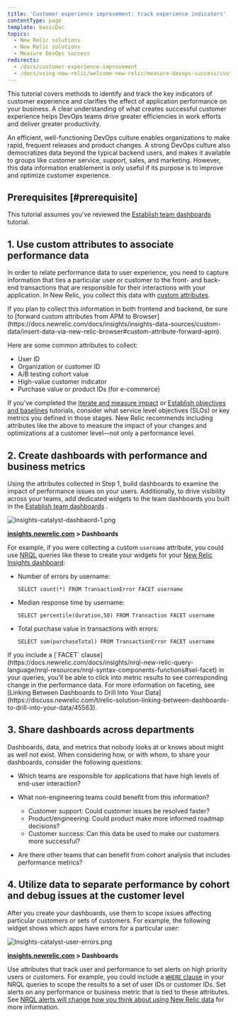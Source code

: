 ```yaml
---
title: 'Customer experience improvement: track experience indicators'
contentType: page
template: basicDoc
topics:
  - New Relic solutions
  - New Relic solutions
  - Measure DevOps success
redirects:
  - /docs/customer-experience-improvement
  - /docs/using-new-relic/welcome-new-relic/measure-devops-success/customer-experience-improvement-track-experience-indicators
---
```


This tutorial covers methods to identify and track the key indicators of customer experience and clarifies the effect of application performance on your business. A clear understanding of what creates successful customer experience helps DevOps teams drive greater efficiencies in work efforts and deliver greater productivity.

An efficient, well-functioning DevOps culture enables organizations to make rapid, frequent releases and product changes. A strong DevOps culture also democratizes data beyond the typical backend users, and makes it available to groups like customer service, support, sales, and marketing. However, this data information enablement is only useful if its purpose is to improve and optimize customer experience.

## Prerequisites [#prerequisite]

This tutorial assumes you’ve reviewed the [Establish team dashboards](/docs/establish-team-dashboards) tutorial.

## 1. Use custom attributes to associate performance data

In order to relate performance data to user experience, you need to capture information that ties a particular user or customer to the front- and back-end transactions that are responsible for their interactions with your application. In New Relic, you collect this data with [custom attributes](https://docs.newrelic.com/docs/agents/manage-apm-agents/agent-data/collect-custom-attributes).

<Callout variant="tip">
  If you plan to collect this information in both frontend and backend, be sure to [forward custom attributes from APM to Browser](https://docs.newrelic.com/docs/insights/insights-data-sources/custom-data/insert-data-via-new-relic-browser#custom-attribute-forward-apm).
</Callout>

Here are some common attributes to collect:

* User ID
* Organization or customer ID
* A/B testing cohort value
* High-value customer indicator
* Purchase value or product IDs (for e-commerce)

If you’ve completed the [Iterate and measure impact](/docs/iterate-measure-impact) or [Establish objectives and baselines](/docs/establish-objectives-baselines) tutorials, consider what service level objectives (SLOs) or key metrics you defined in those stages. New Relic recommends including attributes like the above to measure the impact of your changes and optimizations at a customer level—not only a performance level.

## 2. Create dashboards with performance and business metrics

Using the attributes collected in Step 1, build dashboards to examine the impact of performance issues on your users. Additionally, to drive visibility across your teams, add dedicated widgets to the team dashboards you built in the [Establish team dashboards](/docs/establish-team-dashboards) .

![Insights-catalyst-dashbaord-1.png](./images/Insights-catalyst-dashbaord-1.png "Insights-catalyst-dashbaord-1.png")

**[insights.newrelic.com](https://insights.newrelic.com) > Dashboards**

For example, if you were collecting a custom `username` attribute, you could use [NRQL](https://docs.newrelic.com/docs/insights/nrql-new-relic-query-language/using-nrql/introduction-nrql) queries like these to create your widgets for your [New Relic Insights dashboard](https://docs.newrelic.com/docs/insights/use-insights-ui/manage-dashboards/create-edit-copy-insights-dashboards):

* Number of errors by username:

  ```
  SELECT count(*) FROM TransactionError FACET username
  ```
* Median response time by username:

  ```
  SELECT percentile(duration,50) FROM Transaction FACET username
  ```
* Total purchase value in transactions with errors:

  ```
  SELECT sum(purchaseTotal) FROM TransactionError FACET username
  ```

<Callout variant="tip">
  If you include a [`FACET` clause](https://docs.newrelic.com/docs/insights/nrql-new-relic-query-language/nrql-resources/nrql-syntax-components-functions#sel-facet) in your queries, you’ll be able to click into metric results to see corresponding change in the performance data. For more information on faceting, see [Linking Between Dashboards to Drill Into Your Data](https://discuss.newrelic.com/t/relic-solution-linking-between-dashboards-to-drill-into-your-data/45563).
</Callout>

## 3. Share dashboards across departments

Dashboards, data, and metrics that nobody looks at or knows about might as well not exist. When considering how, or with whom, to share your dashboards, consider the following questions:

* Which teams are responsible for applications that have high levels of end-user interaction?
* What non-engineering teams could benefit from this information?

  * Customer support: Could customer issues be resolved faster?
  * Product/engineering: Could product make more informed roadmap decisions?
  * Customer success: Can this data be used to make our customers more successful?
* Are there other teams that can benefit from cohort analysis that includes performance metrics?

## 4. Utilize data to separate performance by cohort and debug issues at the customer level

After you create your dashboards, use them to scope issues affecting particular customers or sets of customers. For example, the following widget shows which apps have errors for a particular user:

![Insights-catalyst-user-errors.png](./images/Insights-catalyst-user-errors_0.png "Insights-catalyst-user-errors.png")

**[insights.newrelic.com](https://insights.newrelic.com) > Dashboards**

Use attributes that track user and performance to set alerts on high priority users or customers. For example, you could include a [`WHERE` clause](https://docs.newrelic.com/docs/insights/nrql-new-relic-query-language/nrql-resources/nrql-syntax-components-functions#sel-where) in your NRQL queries to scope the results to a set of user IDs or customer IDs. Set alerts on any performance or business metric that is tied to these attributes. See [NRQL alerts will change how you think about using New Relic data](https://blog.newrelic.com/2017/05/04/nrql-alerts/) for more information.
